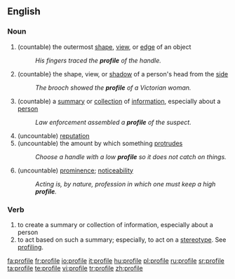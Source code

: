 ==English==
===Noun===
{{en-noun}}
#(countable) the outermost [[shape]], [[view]], or [[edge]] of an object
#:''His fingers traced the '''profile''' of the handle.''
#(countable} the shape, view, or [[shadow]] of a person's head from the [[side]]
#:''The brooch showed the '''profile''' of a Victorian woman.''
#(countable) a [[summary]] or [[collection]] of [[information]], especially about a [[person]]
#:''Law enforcement assembled a '''profile''' of the suspect.''
#(uncountable) [[reputation]]
#(uncountable) the amount by which something [[protrude]]s
#:''Choose a handle with a low '''profile''' so it does not catch on things.''
#(uncountable) [[prominence]]; [[noticeability]]
#:''Acting is, by nature, profession in which one must keep a high '''profile'''.''

===Verb===
{{en-verb|profil|ing}}
#to create a summary or collection of information, especially about a person
#to act based on such a summary; especially, to act on a [[stereotype]].  See [[profiling]].

[[fa:profile]]
[[fr:profile]]
[[io:profile]]
[[it:profile]]
[[hu:profile]]
[[pl:profile]]
[[ru:profile]]
[[sr:profile]]
[[ta:profile]]
[[te:profile]]
[[vi:profile]]
[[tr:profile]]
[[zh:profile]]
